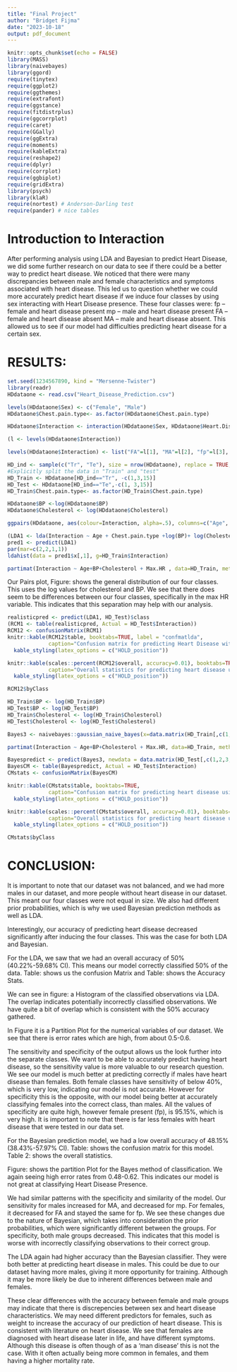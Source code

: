 ```yaml
---
title: "Final Project"
author: "Bridget Fijma"
date: "2023-10-18"
output: pdf_document
---
```


```r
knitr::opts_chunk$set(echo = FALSE)
library(MASS)
library(naivebayes)
library(ggord)
require(tinytex)
require(ggplot2)
require(ggthemes)
require(extrafont)
require(ggstance)
require(fitdistrplus)
require(ggcorrplot)
require(caret) 
require(GGally)
require(ggExtra)
require(moments)
require(kableExtra)
require(reshape2)
require(dplyr)
require(corrplot)
require(ggbiplot)
require(gridExtra)
library(psych)
library(klaR)
require(nortest) # Anderson-Darling test
require(pander) # nice tables
```

# Introduction to Interaction

After performing analysis using LDA and Bayesian to predict Heart Disease, we did some further research on our data to see if there could be a better way to predict heart disease. We noticed that there were many discrepancies between male and female characteristics and symptoms associated with heart disease. This led us to question whether we could more accurately predict heart disease if we induce four classes by using sex interacting with Heart Disease presence. These four classes were:
fp – female and heart disease present
mp – male and heart disease present
FA – female and heart disease absent 
MA – male and heart disease absent. 
This allowed us to see if our model had difficulties predicting heart disease for a certain sex.


# RESULTS:

```r
set.seed(1234567890, kind = "Mersenne-Twister")
library(readr)
HDdataone <- read.csv("Heart_Disease_Prediction.csv")

levels(HDdataone$Sex) <- c("Female", "Male")
HDdataone$Chest.pain.type<- as.factor(HDdataone$Chest.pain.type)

HDdataone$Interaction <- interaction(HDdataone$Sex, HDdataone$Heart.Disease)

(l <- levels(HDdataone$Interaction))

levels(HDdataone$Interaction) <- list("FA"=l[1], "MA"=l[2], "fp"=l[3], "mp"=l[4])

HD_ind <- sample(c("Tr", "Te"), size = nrow(HDdataone), replace = TRUE, prob = c(.7, .3))
#Explicitly split the data in "Train" and "test"
HD_Train <- HDdataone[HD_ind=="Tr", -c(1,3,15)]
HD_Test <- HDdataone[HD_ind=="Te",-c(1, 3,15)]
HD_Train$Chest.pain.type<- as.factor(HD_Train$Chest.pain.type)

HDdataone$BP <-log(HDdataone$BP)
HDdataone$Cholesterol <- log(HDdataone$Cholesterol)
```

```r
ggpairs(HDdataone, aes(colour=Interaction, alpha=.5), columns=c("Age", "BP","Cholesterol", "Max.HR")) + theme_pander(base_size = 8)
```

```r
(LDA1 <- lda(Interaction ~ Age + Chest.pain.type +log(BP)+ log(Cholesterol)+Max.HR, HD_Train))
pred1 <- predict(LDA1)
par(mar=c(2,2,1,1))
ldahist(data = pred1$x[,1], g=HD_Train$Interaction)
```

```r
partimat(Interaction ~ Age+BP+Cholesterol + Max.HR , data=HD_Train, method="lda", nplots.hor = 3)
```

Our Pairs plot, Figure: \ref{fig:pairlda1} shows the general distribution of our four classes. This uses the log values for cholesterol and BP. We see that there does seem to be differences between our four classes, specifically in the max HR variable. This indicates that this separation may help with our analysis. 

```r
realisticpred <- predict(LDA1, HD_Test)$class
(RCM1 <- table(realisticpred, Actual = HD_Test$Interaction))
RCM12 <- confusionMatrix(RCM1)
knitr::kable(RCM12$table, booktabs=TRUE, label = "confmatlda",
             caption="Confusion matrix for predicting Heart Disease with interaction between Sex and Heart Disease variables using LDA.") %>%
  kable_styling(latex_options = c("HOLD_position"))
```
```r
knitr::kable(scales::percent(RCM12$overall, accuracy=0.01), booktabs=TRUE, 
             caption="Overall statistics for predicting heart disease using interactions between Sex and Heart Disease.") %>%
  kable_styling(latex_options = c("HOLD_position"))

RCM12$byClass

```


```r
HD_Train$BP <- log(HD_Train$BP)
HD_Test$BP <- log(HD_Test$BP)
HD_Train$Cholesterol <- log(HD_Train$Cholesterol)
HD_Test$Cholesterol <- log(HD_Test$Cholesterol)

Bayes3 <- naivebayes::gaussian_naive_bayes(x=data.matrix(HD_Train[,c(1,2,3,4,7)]), y=HD_Train$Interaction, data=HD_Train)
```

```r
partimat(Interaction ~ Age+BP+Cholesterol + Max.HR, data=HD_Train, method="naiveBayes", nplots.hor = 3)
```

```r
Bayespredict <- predict(Bayes3, newdata = data.matrix(HD_Test[,c(1,2,3,4,7)]), type = "class")
BayesCM <- table(Bayespredict, Actual = HD_Test$Interaction)
CMstats <- confusionMatrix(BayesCM)

knitr::kable(CMstats$table, booktabs=TRUE, 
             caption="Confusion matrix for predicting heart disease using the Bayesian classification method.") %>%
  kable_styling(latex_options = c("HOLD_position"))
```
```r
knitr::kable(scales::percent(CMstats$overall, accuracy=0.01), booktabs=TRUE, 
             caption="Overall statistics for predicting heart disease using the Bayesian classification method.") %>%
  kable_styling(latex_options = c("HOLD_position"))

CMstats$byClass

```

# CONCLUSION:

It is important to note that our dataset was not balanced, and we had more males in our dataset, and more people without heart disease in our dataset. This meant our four classes were not equal in size. We also had different prior probabilities, which is why we used Bayesian prediction methods as well as LDA. 

Interestingly, our accuracy of predicting heart disease decreased significantly after inducing the four classes. This was the case for both LDA and Bayesian. 

For the LDA, we saw that we had an overall accuracy of 50% (40.22%-59.68% CI). This means our model correctly classified 50% of the data. Table: \ref{tab:confmatlda} shows us the confusion Matrix and Table: \ref{tab:statslda} shows the Accuracy Stats.

We can see in figure: \ref{fig:histlda} a Histogram of the classified observations via LDA. The overlap indicates potentially incorrectly classified observations. We have quite a bit of overlap which is consistent with the 50% accuracy gathered.

In Figure \ref{fig:partilda} it is a Partition Plot for the numerical variables of our dataset. We see that there is error rates which are high, from about 0.5-0.6. 

The sensitivity and specificity of the output allows us the look further into the separate classes. We want to be able to accurately predict having heart disease, so the sensitivity value is more valuable to our research question. We see our model is much better at predicting correctly if males have heart disease than females. Both female classes have sensitivity of below 40%, which is very low, indicating our model is not accurate. However for specificity this is the opposite, with our model being better at accurately classifying females into the correct class, than males. All the values of specificity are quite high, however female present (fp), is 95.15%, which is very high. It is important to note that there is far less females with heart disease that were tested in our data set. 

For the Bayesian prediction model, we had a low overall accuracy of 48.15% (38.43%-57.97% CI). Table: \ref{tab:bayesconf} shows the confusion matrix for this model. Table 2: \ref{tab:bayesstats} shows the overall statistics. 

Figure: \ref{fig:partbayes} shows the partition Plot for the Bayes method of classification. We again seeing high error rates from 0.48-0.62. This indicates our model is not great at classifying Heart Disease Presence.

We had similar patterns with the specificity and similarity of the model. Our sensitivity for males increased for MA, and decreased for mp. For females, it decreased for FA and stayed the same for fp. We see these changes due to the nature of Bayesian, which takes into consideration the prior probabilities, which were significantly different between the groups. For specificity, both male groups decreased. This indicates that this model is worse with incorrectly classifying observations to their correct group.

The LDA again had higher accuracy than the Bayesian classifier. They were both better at predicting heart disease in males. This could be due to our dataset having more males, giving it more opportunity for training. Although it may be more likely be due to inherent differences between male and females. 

These clear differences with the accuracy between female and male groups may indicate that there is discrepencies between sex and heart disease characteristics. We may need different predictors for females, such as weight to increase the accuracy of our prediction of heart disease. This is consistent with literature on heart disease. We see that females are diagnosed with heart disease later in life, and have different symptoms. Although this disease is often though of as a ‘man disease’ this is not the case. With it often actually being more common in females, and them having a higher mortality rate.  
